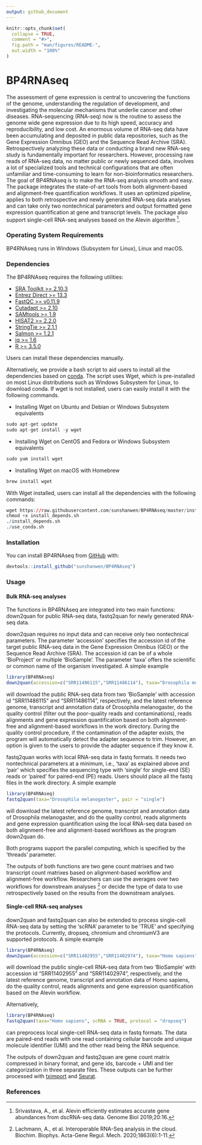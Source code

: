 ```yaml
---
output: github_document
---
```


<!-- README.md is generated from README.Rmd. Please edit that file -->

```r
knitr::opts_chunk$set(
  collapse = TRUE,
  comment = "#>",
  fig.path = "man/figures/README-",
  out.width = "100%"
)
```

# BP4RNAseq
The assessment of gene expression is central to uncovering the functions of the genome, understanding the regulation of development, and investigating the molecular mechanisms that underlie cancer and other diseases. RNA-sequencing (RNA-seq) now is the routine to assess the genome wide gene expression due to its high speed, accuracy and reproducibility, and low cost. An enormous volume of RNA-seq data have been accumulating and deposited in public data repositories, such as the Gene Expression Omnibus (GEO) and the Sequence Read Archive (SRA). Retrospectively analyzing these data or conducting a brand new RNA-seq study is fundamentally important for researchers. However, processing raw reads of RNA-seq data, no matter public or newly sequenced data, involves a lot of specialized tools and technical configurations that are often unfamiliar and time-consuming to learn for non-bioinformatics researchers. The goal of BP4RNAseq is to make the RNA-seq analysis smooth and easy. The package integrates the state-of-art tools from both alignment-based and alignment-free quantification workflows. It uses an optimized pipeline, applies to both retrospective and newly generated RNA-seq data analyses and can take only two nontechnical parameters and output formatted gene expression quantification at gene and transcript levels. The package also support single-cell RNA-seq analyses based on the Alevin algorithm ^[Srivastava, A., et al. Alevin efficiently estimates accurate gene abundances from dscRNA-seq data. Genome Biol 2019;20:16.].

### Operating System Requirements

BP4RNAseq runs in Windows (Subsystem for Linux), Linux and macOS.

### Dependencies 

The BP4RNAseq requires the following utilities:

* [SRA Toolkit >= 2.10.3](https://trace.ncbi.nlm.nih.gov/Traces/sra/sra.cgi?view=toolkit_doc)
* [Entrez Direct >= 13.3](https://www.ncbi.nlm.nih.gov/books/NBK179288/)
* [FastQC >= v0.11.9](https://www.bioinformatics.babraham.ac.uk/projects/fastqc/)
* [Cutadapt >= 2.10](https://cutadapt.readthedocs.io/en/stable/)
* [SAMtools >= 1.9](http://www.htslib.org/)
* [HISAT2 >= 2.2.0](http://daehwankimlab.github.io/hisat2/)
* [StringTie >= 2.1.1](https://ccb.jhu.edu/software/stringtie/)
* [Salmon >= 1.2.1](https://combine-lab.github.io/salmon/)  
* [jq >= 1.6](https://stedolan.github.io/jq/)
* [R >= 3.5.0](https://www.r-project.org/)

Users can install these dependencies manually.  

Alternatively, we provide a bash script to aid users to install all the dependencies based on [conda](https://docs.conda.io/en/latest/). The script uses Wget, which is pre-installed on most Linux distributions such as Windows Subsystem for Linux, to download conda. If wget is not installed, users can easily install it with the following commands. 

* Installing Wget on Ubuntu and Debian or Windows Subsystem equivalents
```r
sudo apt-get update 
sudo apt-get install -y wget
```
* Installing Wget on CentOS and Fedora or Windows Subsystem equivalents
```r
sudo yum install wget
```
* Installing Wget on macOS with Homebrew
```r
brew install wget
```

With Wget installed, users can install all the dependencies with the following commands:
``` r
wget https://raw.githubusercontent.com/sunshanwen/BP4RNAseq/master/install_depends.sh
chmod +x install_depends.sh
./install_depends.sh
./use_conda.sh
```


### Installation

<!-- You can install the released version of BP4RNAseq from [CRAN](https://CRAN.R-project.org) with: -->

<!-- ``` r -->
<!-- #install.packages("BP4RNAseq") # remove comments later -->
<!-- ``` -->

<!-- And the development version from [GitHub](https://github.com/) with: -->

<!-- ``` r -->
<!-- # install.packages("devtools") -->
<!-- devtools::install_github("sunshanwen/BP4RNAseq") -->
<!-- ``` -->

You can install BP4RNAseq from [GitHub](https://github.com/) with:

``` r
devtools::install_github("sunshanwen/BP4RNAseq")
```


### Usage

#### Bulk RNA-seq analyses
The functions in BP4RNAseq are integrated into two main functions: down2quan for public RNA-seq data, fastq2quan for newly generated RNA-seq data. 

down2quan requires no input data and can receive only two nontechnical parameters. The parameter 'accession' specifies the accession id of the target public RNA-seq data in the Gene Expression Omnibus (GEO) or the Sequence Read Archive (SRA). The accession id can be of a whole 'BioProject' or multiple 'BioSample'. The parameter 'taxa' offers the scientific or common name of the organism investigated. A simple example 
``` r
library(BP4RNAseq)
down2quan(accession=c("SRR11486115","SRR11486114"), taxa="Drosophila melanogaster")
```
will download the public RNA-seq data from two 'BioSample' with accession id "SRR11486115" and "SRR11486114", respectively, and the latest reference genome, transcript and annotation data of Drosophila melanogaster, do the quality control (filter out the poor-quality reads and contaminations), reads alignments and gene expression quantification based on both alignment-free and alignment-based workflows in the work directory. During the quality control procedure, if the contamination of the adapter exists, the program will automatically detect the adapter sequence to trim. However, an option is given to the users to provide the adapter sequence if they know it. 

fastq2quan works with local RNA-seq data in fastq formats. It needs two nontechnical parameters at a minimum, i.e., 'taxa' as explained above and 'pair' which specifies the sequencing type with 'single' for single-end (SE) reads or 'paired' for paired-end (PE) reads. Users should place all the fastq files in the work directory. A simple example 
``` r
library(BP4RNAseq)
fastq2quan(taxa="Drosophila melanogaster", pair = "single")
```
will download the latest reference genome, transcript and annotation data of Drosophila melanogaster, and do the quality control, reads alignments and gene expression quantification using the local RNA-seq data based on both alignment-free and alignment-based workflows as the program down2quan do. 

Both programs support the parallel computing, which is specified by the 'threads' parameter. 

The outputs of both functions are two gene count matrixes and two transcript count matrixes based on alignment-based workflow and alignment-free workflow. Researchers can use the averages over two workflows for downstream analyses ^[Lachmann, A., et al. Interoperable RNA-Seq analysis in the cloud. Biochim. Biophys. Acta-Gene Regul. Mech. 2020;1863(6):1-11.] or decide the type of data to use retrospectively based on the results from the downstream analyses.

#### Single-cell RNA-seq analyses

down2quan and fastq2quan can also be extended to process single-cell RNA-seq data by setting the 'scRNA' parameter to be 'TRUE' and specifying the protocols. Currently, dropseq, chromium and chromiumV3 are supported protocols. A simple example 
``` r
library(BP4RNAseq)
down2quan(accession=c("SRR11402955","SRR11402974"), taxa="Homo sapiens", scRNA = TRUE, protocol = "dropseq")
```
will download the public single-cell RNA-seq data from two 'BioSample' with accession id "SRR11402955" and "SRR11402974", respectively, and the latest reference genome, transcript and annotation data of Homo sapiens, do the quality control, reads alignments and gene expression quantification based on the Alevin workflow.

Alternatively,
``` r
library(BP4RNAseq)
fastq2quan(taxa="Homo sapiens", scRNA = TRUE, protocol = "dropseq")
```
can preprocess local single-cell RNA-seq data in fastq formats. The data are paired-end reads with one read containing cellular barcode and unique molecule identifier (UMI) and the other read being the RNA sequence.

The outputs of down2quan and fastq2quan are gene count matrix compressed in binary format, and gene ids, barcode + UMI and tier categorization in three separate files. These outputs can be further processed with [tximport](https://bioconductor.org/packages/devel/bioc/vignettes/tximport/inst/doc/tximport.html) and [Seurat](https://satijalab.org/seurat/).

### References


